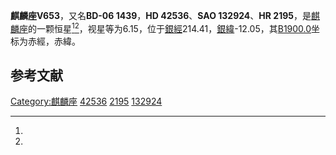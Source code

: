 {{Starbox begin
| name = 麒麟座V653
}}
{{Starbox observe
| epoch = [[J2000.0|J2000.0]]
| constell = [[麒麟座|麒麟座]]<ref name=SIMBAD>{{cite web
 | url=http://simbad.u-strasbg.fr/simbad/sim-id?Ident=HR+2195
 | title =Pulsating variable Star
 | publisher=Centre de Données astronomiques de Strasbourg
 | work=SIMBAD
 | accessdate=2012-07-13}}</ref><ref name=DATA>{{cite web
 | url=http://vizier.u-strasbg.fr/viz-bin/VizieR-5?-out.add=.&-source=5050&-corr=PK=HR&-out.max=9999&HR=2195
 | title=VizieR Detailed Page
 | accessdate=2012-07-13
 | archive-date=2016-03-05
 | archive-url=https://web.archive.org/web/20160305214024/http://vizier.u-strasbg.fr/viz-bin/VizieR-5?-out.add=.&-source=5050&-corr=PK=HR&-out.max=9999&HR=2195
 | dead-url=no
 }}</ref>
| 星官 = 
| ra = {{RA|6|11|1.3}}<ref name=SIMBAD /><ref name=DATA />
| dec = {{DEC|-6|45|15}}<ref name=SIMBAD /><ref name=DATA />
| appmag_v = 6.15<ref name=SIMBAD /><ref name=DATA />
}}
{{Starbox character
| class = A0pSrCr<ref name=SIMBAD /><ref name=DATA />
| b-v = 0.01<ref name=SIMBAD /><ref name=DATA />
| u-b = 0.03<ref name=SIMBAD /><ref name=DATA />
| r-i = <ref name=SIMBAD /><ref name=DATA />
| variable = 
}}
{{Starbox astrometry
| radial_v = 0.03
| prop_mo_ra = 5
| parallax = 
| p_error = 
}}
{{Starbox catalog
| names =BD-06 1439，[[SAO星表|SAO]] 132924，[[HD星表|HD]] 42536，[[HR星表|HR]] 2195}}
{{Starbox reference |Simbad=HR+2195}}
{{Starbox end}}

'''麒麟座V653'''，又名'''BD-06 1439'''，'''HD 42536'''、'''SAO 132924'''、'''HR 2195'''，是[[麒麟座|麒麟座]]的一颗恒星<ref name=SIMBAD /><ref name=DATA />，视星等为6.15，位于[[銀道座標系|銀經]]214.41，[[銀道座標系|銀緯]]-12.05，其[[B1900.0|B1900.0]]坐标为赤經{{RA|6|6|9.7}}，赤緯{{DEC|-6|-12.05|59}}。

== 参考文献 ==
{{reflist}}

{{star-stub}}

{{麒麟座恒星}}
[[Category:麒麟座|Category:麒麟座]]
[[Category:HD和HDE天體|42536]]
[[Category:HR天體|2195]]
[[Category:SAO天體|132924]]
